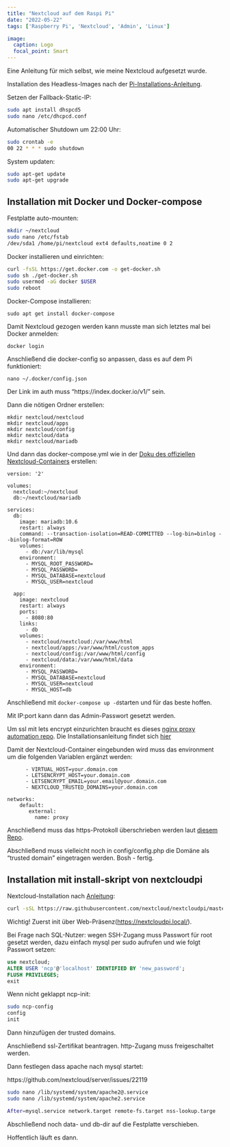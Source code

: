 ```yaml
---
title: "Nextcloud auf dem Raspi Pi"
date: "2022-05-22"
tags: ['Raspberry Pi', 'Nextcloud', 'Admin', 'Linux']

image:
  caption: Logo
  focal_point: Smart
---
```


Eine Anleitung für mich selbst, wie meine Nextcloud aufgesetzt wurde.

Installation des Headless-Images nach der [Pi-Installations-Anleitung](https://www.pragmaticlinux.com/2021/08/raspberry-pi-headless-setup-with-the-raspberry-pi-imager/).

Setzen der Fallback-Static-IP:

```bash
sudo apt install dhspcd5
sudo nano /etc/dhcpcd.conf
```


Automatischer Shutdown um 22:00 Uhr:
```bash
sudo crontab -e
00 22 * * * sudo shutdown
```

System updaten:
```bash
sudo apt-get update
sudo apt-get upgrade
```

## Installation mit Docker und Docker-compose


Festplatte auto-mounten:

```bash
mkdir ~/nextcloud
sudo nano /etc/fstab
/dev/sda1 /home/pi/nextcloud ext4 defaults,noatime 0 2
```


Docker installieren und einrichten:

```bash
curl -fsSL https://get.docker.com -o get-docker.sh
sudo sh ./get-docker.sh
sudo usermod -aG docker $USER
sudo reboot
```

Docker-Compose installieren:

```
sudo apt get install docker-compose
```

Damit Nextcloud gezogen werden kann musste man sich letztes mal bei Docker anmelden:

```
docker login
```

Anschließend die docker-config so anpassen, dass es auf dem Pi funktioniert:

```
nano ~/.docker/config.json
```
Der Link im auth muss "https://index.docker.io/v1/" sein.


Dann die nötigen Ordner erstellen:

```
mkdir nextcloud/nextcloud
mkdir nextcloud/apps
mkdir nextcloud/config
mkdir nextcloud/data
mkdir nextcloud/mariadb
```

Und dann das docker-compose.yml wie in der [Doku des offiziellen Nextcloud-Containers]() erstellen:

```
version: '2'

volumes:
  nextcloud:~/nextcloud
  db:~/nextcloud/mariadb

services:
  db:
    image: mariadb:10.6
    restart: always
    command: --transaction-isolation=READ-COMMITTED --log-bin=binlog --binlog-format=ROW
    volumes:
      - db:/var/lib/mysql
    environment:
      - MYSQL_ROOT_PASSWORD=
      - MYSQL_PASSWORD=
      - MYSQL_DATABASE=nextcloud
      - MYSQL_USER=nextcloud

  app:
    image: nextcloud
    restart: always
    ports:
      - 8080:80
    links:
      - db
    volumes:
      - nextcloud/nextcloud:/var/www/html
      - nextcloud/apps:/var/www/html/custom_apps
      - nextcloud/config:/var/www/html/config
      - nextcloud/data:/var/www/html/data
    environment:
      - MYSQL_PASSWORD=
      - MYSQL_DATABASE=nextcloud
      - MYSQL_USER=nextcloud
      - MYSQL_HOST=db
```

Anschließend mit `docker-compose up -d`starten und für das beste hoffen.

Mit IP:port kann dann das Admin-Passwort gesetzt werden.

Um ssl mit lets encrypt einzurichten braucht es dieses [nginx proxy automation repo](https://github.com/evertramos/nginx-proxy-automation). Die Installationsanleitung findet sich [hier](https://github.com/evertramos/nginx-proxy-automation/tree/main/docs)

Damit der Nextcloud-Container eingebunden wird muss das environment um die folgenden Variablen ergänzt werden:

```
      - VIRTUAL_HOST=your.domain.com
      - LETSENCRYPT_HOST=your.domain.com
      - LETSENCRYPT_EMAIL=your.email@your.domain.com
      - NEXTCLOUD_TRUSTED_DOMAINS=your.domain.com
      
networks:
    default:
       external:
         name: proxy
```

Anschließend muss das https-Protokoll überschrieben werden laut [diesem Repo](https://github.com/evertramos/docker-nextcloud-letsencrypt/tree/master).

Abschließend muss vielleicht noch in config/config.php die Domäne als "trusted domain" eingetragen werden. Bosh - fertig.

## Installation mit install-skript von nextcloudpi

Nextcloud-Installation nach [Anleitung](https://www.heise.de/tipps-tricks/Nextcloud-auf-dem-Raspberry-Pi-so-geht-s-4363735.html):

```bash
curl -sSL https://raw.githubusercontent.com/nextcloud/nextcloudpi/master/install.sh | sudo bash
```

Wichtig! Zuerst init über Web-Präsenz([https://nextcloudpi.local/](https://nextcloudpi.local/)). 

Bei Frage nach SQL-Nutzer: wegen SSH-Zugang muss Passwort für root gesetzt werden, dazu einfach mysql per sudo aufrufen und wie folgt Passwort setzen:

```SQL
use nextcloud;
ALTER USER 'ncp'@'localhost' IDENTIFIED BY 'new_password';
FLUSH PRIVILEGES;
exit
```

Wenn nicht geklappt ncp-init:

```bash
sudo ncp-config
config
init
```

Dann hinzufügen der trusted domains.

Anschließend ssl-Zertifikat beantragen. http-Zugang muss freigeschaltet werden.

Dann festlegen dass apache nach mysql startet:

https://github.com/nextcloud/server/issues/22119
 
```bash
sudo nano /lib/systemd/system/apache2@.service
sudo nano /lib/systemd/system/apache2.service

After=mysql.service network.target remote-fs.target nss-lookup.targe
```


Abschließend noch data- und db-dir auf die Festplatte verschieben.

Hoffentlich läuft es dann.

